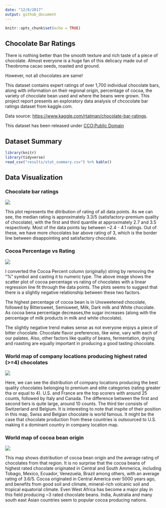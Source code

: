 ```yaml
---
date: "12/8/2017"
output: github_document
---
```


```r
knitr::opts_chunk$set(echo = TRUE)
```

## Chocolate Bar Ratings

There is nothing better than the smooth texture and rich taste of a piece of chocolate. Almost everyone is a huge fan of this delicacy made out of Theobroma cacao seeds, roasted and ground. 

However, not all chocolates are same!

This dataset contains expert ratings of over 1,700 individual chocolate bars, along with information on their regional origin, percentage of cocoa, the variety of chocolate bean used and where the beans were grown.
This project report presents an exploratory data analysis of chcocolate bar ratings dataset from kaggle.com.

Data source: [https://www.kaggle.com/rtatman/chocolate-bar-ratings](https://www.kaggle.com/rtatman/chocolate-bar-ratings).

This dataset has been released under [CCO:Public Domain](https://creativecommons.org/publicdomain/zero/1.0/)

## Dataset Summary

```r
library(knitr)
library(tidyverse)
read_csv("results/stat_summary.csv") %>% kable()
```

## Data Visualization

### Chocolate bar ratings

![](../results/figures/rating_boxplot.png)

This plot represents the ditribution of rating of all data points. As we can see, the median rating is approximately 3.3/5 (satisfactory-premium quality of chocolate), with the first and third quantile at approximately 2.7 and 3.5 respectively. Most of the data points lay between ~2.4 - 4.1 ratings. Out of these, we have more chocolates bar above rating of 3, which is the border line between disappointing and satisfactory chocolate.

### Cocoa Percentage vs Rating

![](../results/figures/rating_cocoa_scatter.png)

I converted the Cocoa Percent column (originally) string by removing the "%" symbol and casting it to numeric type. The above image shows the scatter plot of cocoa percentage vs rating of chocolates with a linear regression line fit through the data points. The plots seems to suggest that there is a slightly negative relationship between these two factors.

The highest percentage of cocoa bean is in Unsweetened chocolate, followed by Bittersweet, Semisweet, Milk, Dark milk and White chocolate. As cocoa bena percentage decreases,the sugar increases (along with the percentage of milk products in milk and white chocolate). 

The slightly negative trend makes sense as not everyone enjoys a piece of bitter chocolate. Chocolate flavor preferences, like wine, vary with each of our palates. Also, other factors like quality of beans, fermentation, drying and roasting are equally important in producing a good tasting chocolate.

### World map of company locations producing highest rated (>=4) chocolates

![](../results/figures/world_comp_loc.png)

Here, we can see the distribution of company locations producing the best quality chocolates belonging to premium and elite categories (rating greater tha or equal to 4). U.S. and France are the top scorers with around 25 counts, followed by Italy and Canada. The difference between the first and second tiers is quite large, around 10 counts. The third tier consists of Switzerland and Belgium. It is interesting to note that inspite of their position in this map,  Swiss and Belgian chocolate is world famous. It might be the case that chocolate production from these countries is outsourced to U.S. making it a dominant country in company location map.

### World map of cocoa bean origin

![](../results/figures/world_bean_origin.png)

This map shows distribution of cocoa bean origin and the average rating of chocolates from that region. It is no surprise that the cocoa beans of highest rated chocolate originated in Central and South Ammerica, including Tobago, Mexico, Ecuador, Venezuela, Brazil among others, with an average rating of 3.6/5. Cocoa originated in Central America over 5000 years ago, and benefits from good soil and climate, mineral-rich volcanic soil and tropical equatorial climate. Even West Africa has become a major play in this field producing ~3 rated chocolate beans. India, Australia and many south east Asian countries seem to popular cocoa producing nations.